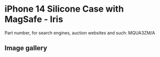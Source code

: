 
# iPhone 14 Silicone Case with MagSafe - Iris

Part number, for search engines, auction websites and such: MQUA3ZM/A

## Image gallery

<div style={{ width: "768px" }}>
  <GalleryComponent
    images={[
      {
        original: "/everysource/MQUA3.png",
        thumbnail: "/everypreview/MQUA3.png",
      },
      {
        original: "/everysource/MQUA3_AV1.png",
        thumbnail: "/everypreview/MQUA3_AV1.png",
      },
      {
        original: "/everysource/MQUA3_AV2.png",
        thumbnail: "/everypreview/MQUA3_AV2.png",
      },
      {
        original: "/everysource/MQUA3_AV3.png",
        thumbnail: "/everypreview/MQUA3_AV3.png",
      },
      {
        original: "/everysource/MQUA3_AV4.png",
        thumbnail: "/everypreview/MQUA3_AV4.png",
      },
      {
        original: "/everysource/MQUA3_AV5.png",
        thumbnail: "/everypreview/MQUA3_AV5.png",
      },
      {
        original: "/everysource/MQUA3_AV6.png",
        thumbnail: "/everypreview/MQUA3_AV6.png",
      },
      {
        original: "/everysource/MQUA3_AV7.png",
        thumbnail: "/everypreview/MQUA3_AV7.png",
      }
    ]}
  />
</div>